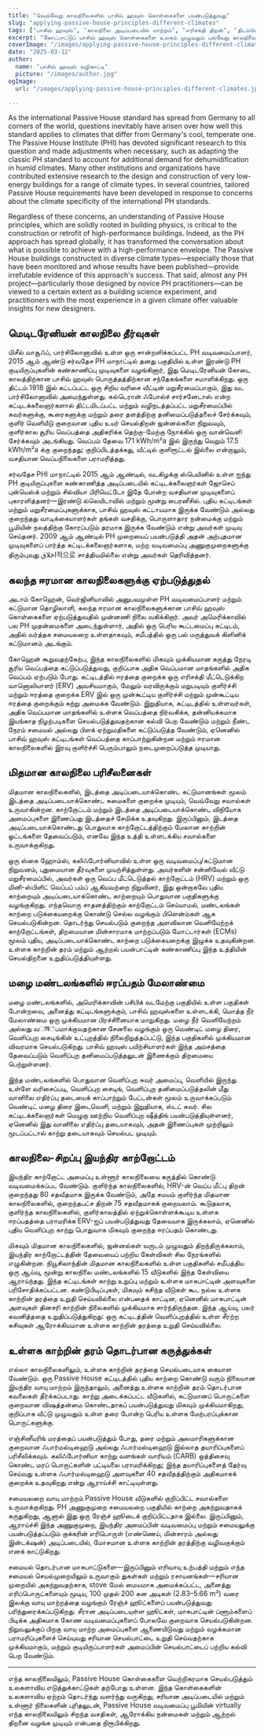 ```yaml
---
title: "வெவ்வேறு காலநிலைகளில் பாசிவ் ஹவுஸ் கொள்கைகளை பயன்படுத்துவது"
slug: "applying-passive-house-principles-different-climates"
tags: ["பாசிவ் ஹவுஸ்", "காலநிலை அடிப்படையில் மாற்றம்", "எரிசக்தி திறன்", "திடம்செய்தி", "உலகளாவிய பயன்பாடு"]
excerpt: "கோட்பாட்டுப் பாசிவ் ஹவுஸ் கொள்கைகளை உலகம் முழுவதும் பல்வேறு காலநிலைகளுக்கு வெற்றிகரமாக எப்படி பொருத்தலாம் என்பதை கண்டறியுங்கள், எந்த சூழலிலும் வசதியும் திறனும் பராமரிக்க நிஜ உலக எடுத்துக்காட்டுகள் மற்றும் நடைமுறை தீர்வுகளுடன்."
coverImage: "/images/applying-passive-house-principles-different-climates.jpg"
date: "2025-03-12"
author:
  name: "பாசிவ் ஹவுஸ் வழிகாட்டி"
  picture: "/images/author.jpg"
ogImage:
  url: "/images/applying-passive-house-principles-different-climates.jpg"

---
```

As the international Passive House standard has spread from Germany to all corners of the world, questions inevitably have arisen over how well this standard applies to climates that differ from Germany's cool, temperate one. The Passive House Institute (PHI) has devoted significant research to this question and made adjustments when necessary, such as adapting the classic PH standard to account for additional demand for dehumidification in humid climates. Many other institutions and organizations have contributed extensive research to the design and construction of very low-energy buildings for a range of climate types. In several countries, tailored Passive House requirements have been developed in response to concerns about the climate specificity of the international PH standards.

Regardless of these concerns, an understanding of Passive House principles, which are solidly rooted in building physics, is critical to the construction or retrofit of high-performance buildings. Indeed, as the PH approach has spread globally, it has transformed the conversation about what is possible to achieve with a high-performance envelope. The Passive House buildings constructed in diverse climate types—especially those that have been monitored and whose results have been published—provide irrefutable evidence of this approach's success. That said, almost any PH project—particularly those designed by novice PH practitioners—can be viewed to a certain extent as a building science experiment, and practitioners with the most experience in a given climate offer valuable insights for new designers.
## மெடிடரேனியன் காலநிலை தீர்வுகள்

மிசீல் வாசூஃப், பார்சிலோனாவில் உள்ள ஒரு சான்றளிக்கப்பட்ட PH வடிவமைப்பாளர், 2015 ஆம் ஆண்டு சர்வதேச PH மாநாட்டில் தனது பகுதியில் உள்ள இரண்டு PH குடியிருப்புகளின் கண்காணிப்பு முடிவுகளை வழங்கினார், இது மெடிடரேனியன் கோடை காலத்திற்கான பாசிவ் ஹவுஸ் பொருத்தத்திற்கான சந்தேகங்களை சமாளிக்கிறது. ஒரு திட்டம் 1918 இல் கட்டப்பட்ட ஒரு சிறிய வரிசை வீட்டின் மறுசீரமைப்பாகும், இது வட பார்சிலோனாவில் அமைந்துள்ளது. கல்டெரான் ஃபோல்ச் சார்சனேடாஸ் என்ற கட்டிடக்கலைஞர்களால் திட்டமிடப்பட்ட மற்றும் வழிநடத்தப்பட்ட மறுசீரமைப்பில் சுவர்களுக்கு, கூரைகளுக்கு மற்றும் தரை தளத்திற்கு தனிமைப்படுத்தலைச் சேர்க்கவும், குளிர் வெளியீடு குறைவான புதிய உயர் செயல்திறன் ஜன்னல்களை நிறுவவும், குளிர்கால சூரிய வெப்பத்தை அதிகரிக்க தெற்கு-மேற்கு நோக்கில் ஒரு வான்வெளி சேர்க்கவும் அடங்கியது. வெப்பம் தேவை 171 kWh/m²a இல் இருந்து வெறும் 17.5 kWh/m²a க்கு குறைந்தது; குறிப்பிடத்தக்கது, வீட்டில் குளிரூட்டல் இல்லை என்றாலும், வசதியான வெப்பநிலைகளை பராமரித்தது.

சர்வதேச PHI மாநாட்டில் 2015 ஆம் ஆண்டில், வடகிழக்கு ஸ்பெயினில் உள்ள ஐந்து PH குடியிருப்புகளை கண்காணித்த அடிப்படையில் கட்டிடக்கலைஞர்கள் ஜோசெப் புன்யெஸ்க் மற்றும் சில்வியா பிரியெட்டோ இதே போன்ற வசதியான முடிவுகளைப் புகாரளித்தனர்—இரண்டு ல்லெயிடாவில் மற்றும் மூன்று பைரனீசில். புதிய கட்டிடங்கள் மற்றும் மறுசீரமைப்புகளுக்காக, பாசிவ் ஹவுஸ் கட்டாயமாக இருக்க வேண்டும் அல்லது குறைந்தது வாடிக்கையாளர்கள் தங்கள் வசதிக்கு, பொருளாதார நன்மைக்கு மற்றும் பூமியின் நலத்திற்கு கோரப்படும் தரமாக இருக்க வேண்டும் என்று அவர்கள் முடிவு செய்தனர். 2009 ஆம் ஆண்டில் PH முறையைப் பயன்படுத்தி அதன் அற்புதமான முடிவுகளைப் பார்த்த கட்டிடக்கலைஞர்களாக, மற்ற வடிவமைப்பு அணுகுமுறைகளுக்கு திரும்புவது اخلاق적으로 சாத்தியமில்லை என்று அவர்கள் தெரிவித்தனர்.
## கலந்த ஈரமான காலநிலைகளுக்கு ஏற்படுத்துதல்

அடாம் கோஹென், வெர்ஜினியாவில் அனுபவமுள்ள PH வடிவமைப்பாளர் மற்றும் கட்டுமான தொழிலாளி, கலந்த ஈரமான காலநிலைகளுக்கான பாசிவ் ஹவுஸ் கொள்கைகளை ஏற்படுத்துவதில் முன்னணி நிலை வகிக்கிறார். அவர் அமெரிக்காவில் பல PH முதன்மைகளை அடைந்துள்ளார், அதில் ஒரு பெரிய கூட்டமைப்பு கட்டிடம், அதில் வர்த்தக சமையலறை உள்ளதாகவும், சமீபத்தில் ஒரு பல் மருத்துவக் கிளினிக் கட்டுமானம் அடங்கும்.

கோஹென் கூறுவதற்கேற்ப, இந்த காலநிலைகளில் மிகவும் முக்கியமான கருத்து நேரடி சூரிய வெப்பத்தை கட்டுப்படுத்துவது, குறிப்பாக அதிக வெப்பமான மாதங்களில் அதிக வெப்பம் ஏற்படும் போது. கட்டிடத்தில் ஈரத்தை குறைக்க ஒரு எரிசக்தி மீட்டெடுக்கிற வானொலியாளர் (ERV) அவசியமாகும், மேலும் வரவிருக்கும் மறுபடியும் குளிர்ச்சி மற்றும் ஈரத்தை குறைக்க ERV இல் ஒரு முன்கூட்டிய குளிர்ச்சி மற்றும் முன்கூட்டிய ஈரத்தை குறைக்கும் சுற்று அமைக்க வேண்டும். இறுதியாக, கட்டிடத்தில் உள்ளவர்கள், அதிக வெப்பமான மாதங்களில் உள்ளக வெப்பத்தை நிர்வகிக்க, தன்னியக்கமாக இயங்காத நிழற்படிகளை செயல்படுத்துவதற்கான கல்வி பெற வேண்டும் மற்றும் நீண்ட நேரம் சமையல் அல்லது பிளக் ஏற்றுமதிகளை கட்டுப்படுத்த வேண்டும், ஏனெனில் பாசிவ் ஹவுஸ் கட்டிடங்கள் வெப்பத்தை காப்பாற்றுகின்றன மற்றும் ஈரமான காலநிலைகளில் இரவு குளிர்ச்சி பெரும்பாலும் நடைமுறைப்படுத்த முடியாது.
## மிதமான காலநிலை பரிசீலனைகள்

மிதமான காலநிலைகளில், இடத்தை அடிப்படையாக்கொண்ட கட்டுமானங்கள் மூலம் இடத்தை அடிப்படையாக்கொண்ட சுமைகளை குறைக்க முடியும், வெவ்வேறு சவால்கள் உருவாகின்றன. காற்றோட்டம் மற்றும் இடத்தை அடிப்படையாக்கொண்ட விநியோக அமைப்புகளை இணைப்பது இடத்தைச் சேமிக்க உதவுகிறது. இருப்பினும், இடத்தை அடிப்படையாக்கொண்டது பொதுவாக காற்றோட்டத்திற்கும் மேலான காற்றின் ஓட்டங்களை தேவைப்படும், எனவே இந்த உத்தி உள்ளடக்கிய சவால்களை உருவாக்குகிறது.

ஒரு ஸ்கை ஹோம்ஸ், கலிஃபோர்னியாவில் உள்ள ஒரு வடிவமைப்பு/கட்டுமான நிறுவனம், புதுமையான தீர்வுகளை முயற்சித்துள்ளது. அவர்களின் சன்னிவேல் வீட்டு மறுசீரமைப்பில், அவர்கள் ஒரு வெப்ப மீட்டெடுத்தல் காற்றோட்டம் (HRV) மற்றும் ஒரு மினி-ஸ்பிளிட் வெப்பப் பம்ப் ஆகியவற்றை நிறுவினர், இது ஒன்றாகவே புதிய காற்றையும் அடிப்படையாக்கொண்ட காற்றையும் பொதுவான பகுதிகளுக்கு வழங்குகிறது. எந்தவொரு சாதனத்திற்கும் காற்றோட்டம் செய்யாமல், மண்டலங்கள் காற்றை படுக்கையறைக்கு கொண்டு செல்ல வழங்கும் பிளென்ம்கள் ஆக செயல்படுகின்றன. தொடர்ந்து செயல்படும் குறைந்த அளவிலான வெளியேற்றக் காற்றோட்டங்கள், திறமையான மின்சாரமாக மாற்றப்படும் மோட்டார்கள் (ECMs) மூலம் புதிய, அடிப்படையாக்கொண்ட காற்றை படுக்கையறைக்கு இழுக்க உதவுகின்றன. உள்ளக காற்றின் தரம் மற்றும் ஆற்றல் பயன்பாட்டின் கண்காணிப்பு இந்த உத்தியின் செயல்திறனை உறுதிப்படுத்தியுள்ளது.
## மழை மண்டலங்களில் ஈரப்பதம் மேலாண்மை

மழை மண்டலங்களில், அமெரிக்காவின் பசிபிக் வடமேற்கு பகுதியில் உள்ள பகுதிகள் போன்றவை, அனைத்து கட்டிடங்களுக்கும், பாசிவ் ஹவுஸ்களை உள்ளடக்கி, மொத்த நீர் மேலாண்மை ஒரு முக்கியமான பிரச்சினையாக மாறுகிறது. மழை நீர் வெளியேற்றம் அல்லது வाष்பமாக்குவதற்கான சேனலை வழங்கும் ஒரு வெண்டிட் மழை திரை, வெளிப்புற சைடிங்கின் உட்புறத்தில் நிலைநிறுத்தப்பட்டு, இந்த பகுதிகளில் முக்கியமான விவரமாக செயல்படுகிறது. பாசிவ் ஹவுஸ் பயிற்சியாளர்கள் இந்த அம்சத்தை தேவைப்படும் வெளிப்புற தனிமைப்படுத்தலுடன் இணைக்கும் திறமையை பெற்றுள்ளனர்.

இந்த மண்டலங்களில் பொதுவான வெளிப்புற சுவர் அமைப்பு, வெளியில் இருந்து உள்ளே வரிசைப்படி, வெளிப்புற சைடிங், வெளிப்புற தனிமைப்படுத்தலின் மீது வானிலை எதிர்ப்பு தடையைக் காப்பாற்றும் பேட்டன்கள் மூலம் உருவாக்கப்படும் வெண்டிட் மழை திரை இடைவெளி, மற்றும் இறுதியாக, ஸ்டட் சுவர். சில கட்டிடக்கலைஞர்கள் மெழுகு ஊற்றிய வெளிப்புற ஷீத்திங் பயன்படுத்தியுள்ளனர், ஏனெனில் இது வானிலை எதிர்ப்பு தடையாகவும், அதன் இணைப்புகள் முற்றிலும் மூடப்பட்டால் காற்று தடையாகவும் செயல்பட முடியும்.

## காலநிலை-சிறப்பு இயந்திர காற்றோட்டம்

இயந்திர காற்றோட்ட அமைப்பு உள்ளூர் காலநிலையை கருத்தில் கொண்டு வடிவமைக்கப்பட வேண்டும். குளிர்ந்த காலநிலைகளில், HRV-ன் வெப்ப மீட்பு திறன் குறைந்தது 80 சதவீதமாக இருக்க வேண்டும், அதே சமயம் குளிர்ந்த மிதமான காலநிலைகளில், குறைந்தபட்ச திறன் 75 சதவீதமாகக் குறையலாம். கூடுதலாக, குளிர்ந்த காலநிலைகளில், குளிர்காலத்தில் ஏற்றுக்கொள்ளக்கூடிய உள்ளக ஈரப்பதத்தை பராமரிக்க ERV-ஐப் பயன்படுத்துவது தேவையாக இருக்கலாம், ஏனெனில் புதிய வெளிப்புற காற்று பொதுவாக மிகவும் குறைந்த ஈரப்பதம் கொண்டது.

மிகவும் மிதமான காலநிலைகளில், ஜன்னல்கள் வருடம் முழுவதும் திறந்திருக்கலாம், இயந்திர காற்றோட்டத்தின் தேவையைப் பற்றிய கேள்விகள் சில நேரங்களில் எழுகின்றன. நியூசிலாந்தின் மிதமான காலநிலைகளில் உள்ள பகுதிகளில் சமீபத்திய ஒரு ஆய்வு, மூன்று காலநிலை மண்டலங்களில் 15 வீடுகளில் இந்த கேள்வியை ஆராய்ந்தது. இந்த கட்டிடங்கள் காற்று உறுப்பு மற்றும் உள்ளக மாசுபாட்டின் அளவுகளை பரிசோதிக்கப்பட்டன. கண்டுபிடிப்புகள், மிகவும் கசிந்த வீடுகள் கூட நல்ல உள்ளக காற்றின் தரத்தை உறுதி செய்யவில்லை என்பதைக் காட்டின, ஏனெனில் மாசுபாட்டின் அளவுகள் தினசரி காற்றின் நிலைகளில் முக்கியமாக சார்ந்திருந்தன. இந்த ஆய்வு, பலர் கவனித்ததை உறுதிப்படுத்துகிறது: ஒரு கட்டிடத்தின் வெளிப்புறத்தில் உள்ள சீரற்ற கசிவுகள் ஆரோக்கியமான உள்ளக காற்றின் தரத்தை உறுதி செய்யவில்லை.
## உள்ளக காற்றின் தரம் தொடர்பான கருத்துக்கள்

எல்லா காலநிலைகளிலும், உள்ளக காற்றின் தரத்தை செயல்படையாக கையாள வேண்டும். ஒரு Passive House கட்டிடத்தில் புதிய காற்றை கொண்டு வரும் நிலையான இயந்திர வாயு மாற்றம் இருந்தாலும், அனைத்து உள்ளக காற்றின் தரம் தொடர்பான கவலைகள் தீர்க்கப்படாது. காற்று அடைக்கப்பட்ட வீடுகளில், கட்டுமானப் பொருட்களை குறைவான விஷத்தன்மை கொண்டதாகப் பயன்படுத்துவது மிகவும் முக்கியமாகிறது, குறிப்பாக வீட்டு முழுவதும் உள்ள தரை போன்ற பெரிய உள்ளக மேற்பரப்புக்கான பொருட்களுக்கு.

எஞ்சினீயரிங் மரத்தைப் பயன்படுத்தும் போது, தரை மற்றும் அலமாரிகளுக்கான குறைவான ஃபார்மல்டிஹைடு அல்லது ஃபார்மல்டிஹைடு இல்லாத தயாரிப்புகளைப் பரிசீலிக்கவும். கலிஃபோர்னியா காற்று வளங்கள் வாரியம் (CARB) ஒத்திசைவு கொண்ட மரப் பொருட்களின் பட்டியலை பராமரிக்கிறது; இந்த தயாரிப்புகளைத் தேர்வு செய்வது உள்ளக ஃபார்மல்டிஹைடு அளவுகளை 40 சதவீதத்திற்கும் அதிகமாகக் குறைக்க உதவுகிறது என்று ஆராய்ச்சி காட்டியுள்ளது.

சமையலறை வாயு மாற்றம் Passive House வீடுகளில் குறிப்பிட்ட சவால்களை உருவாக்குகிறது. PH அணுகுமுறை சமையலறை பகுதியில் காற்றை அகற்றுவதாகக் கருதுகிறது, ஆனால் இது ஒரு ரேஞ்ச் ஹூடைக் குறிப்பிட்டதாக இல்லை. இருப்பினும், ஆராய்ச்சி இந்த அணுகுமுறை, இயந்திர அமைப்பின் வடிவமைப்பு மற்றும் சமையலுக்கு பயன்படுத்தப்படும் குக்கரின் எரிபொருள் (எண்ணெய், மின்சாரம் அல்லது இன்டக்‌ஷன்) அடிப்படையில், மோசமான உள்ளக காற்றின் தரத்திற்கு வழிவகுக்கும் எனக் காட்டுகிறது.

சமையல் தொடர்பான மாசுபாட்டுகளை—இருப்பினும் எரிவாயு உற்பத்தி மற்றும் எந்த சமையல் செயல்முறையிலும் உருவாகும் துகள்கள் மற்றும் ரசாயனங்கள்—சரியான முறையில் அகற்றுவதற்காக, stove மேல் மையமாக அமைக்கப்பட்ட, அனைத்து எரிப்பொருட்களையும் மூடிய, 100 முதல் 200 கன அடிகள் (2.83–5.66 m³) வரை இலக்கு வாயு மாற்றத்தை வழங்கும் ரேஞ்ச் ஹூட்களைப் பயன்படுத்துவது பரிந்துரைக்கப்படுகிறது. சீரான அடிப்படையுள்ள ஹூட்கள், மாசுபாட்டின் ப்ளூம்களைப் பிடிக்க அதிகமாக கோண வடிவமைப்புகளைப் போலவே குறைவாக செயல்படுகின்றன. நிறுவலுக்குப் பிறகு வாயு மாற்ற அமைப்புகளை ஆணையிடுவது மற்றும் வழக்கமான பராமரிப்புகளைச் செய்யுவது சரியான செயல்பாட்டை உறுதி செய்வதற்காக முக்கியமாகும், மற்றும் குடியிருப்பாளர்கள் அமைப்பின் செயல்பாட்டைப் பற்றிய கல்வி பெற வேண்டும்.

---

எந்த காலநிலையிலும், Passive House கொள்கைகளை வெற்றிகரமாக செயல்படுத்தும் உலகளாவிய எடுத்துக்காட்டுகள் தற்போது உள்ளன. இந்த கொள்கைகளின் உலகளாவிய ஏற்றம் தொடர்ந்து வளர்ந்து வருகிறது, சரியான அடிப்படையில் மற்றும் உள்ளூர் நிலைகளின் புரிதலுடன், Passive House வடிவமைப்பு பூமியின் virtually எந்த காலநிலையிலும் சிறந்த வசதிகள், ஆரோக்கிய நன்மைகள் மற்றும் ஆற்றல் திறனை வழங்க முடியும் என்பதை நிரூபிக்கிறது.
